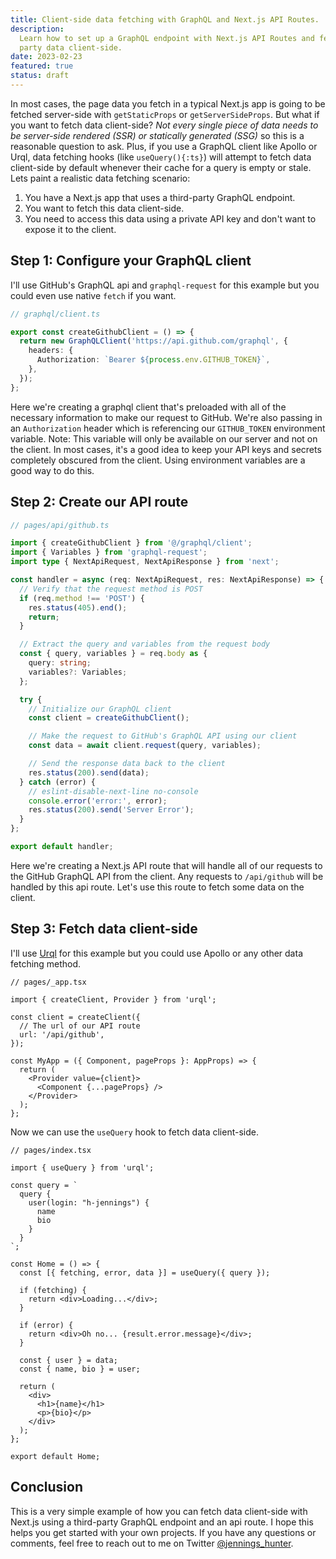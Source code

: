 ```yaml
---
title: Client-side data fetching with GraphQL and Next.js API Routes.
description:
  Learn how to set up a GraphQL endpoint with Next.js API Routes and fetch third
  party data client-side.
date: 2023-02-23
featured: true
status: draft
---
```


In most cases, the page data you fetch in a typical Next.js app is going to be
fetched server-side with `getStaticProps` or `getServerSideProps`. But what if
you want to fetch data client-side? _Not every single piece of data needs to be
server-side rendered (SSR) or statically generated (SSG)_ so this is a
reasonable question to ask. Plus, if you use a GraphQL client like Apollo or
Urql, data fetching hooks (like `useQuery(){:ts}`) will attempt to fetch data
client-side by default whenever their cache for a query is empty or stale. Lets
paint a realistic data fetching scenario:

1. You have a Next.js app that uses a third-party GraphQL endpoint.
2. You want to fetch this data client-side.
3. You need to access this data using a private API key and don't want to expose
   it to the client.

## Step 1: Configure your GraphQL client

I'll use GitHub's GraphQL api and `graphql-request` for this example but you
could even use native `fetch` if you want.

```ts
// graphql/client.ts

export const createGithubClient = () => {
  return new GraphQLClient('https://api.github.com/graphql', {
    headers: {
      Authorization: `Bearer ${process.env.GITHUB_TOKEN}`,
    },
  });
};
```

Here we're creating a graphql client that's preloaded with all of the necessary
information to make our request to GitHub. We're also passing in an
`Authorization` header which is referencing our `GITHUB_TOKEN` environment
variable. Note: This variable will only be available on our server and not on
the client. In most cases, it's a good idea to keep your API keys and secrets
completely obscured from the client. Using environment variables are a good way
to do this.

## Step 2: Create our API route

```ts
// pages/api/github.ts

import { createGithubClient } from '@/graphql/client';
import { Variables } from 'graphql-request';
import type { NextApiRequest, NextApiResponse } from 'next';

const handler = async (req: NextApiRequest, res: NextApiResponse) => {
  // Verify that the request method is POST
  if (req.method !== 'POST') {
    res.status(405).end();
    return;
  }

  // Extract the query and variables from the request body
  const { query, variables } = req.body as {
    query: string;
    variables?: Variables;
  };

  try {
    // Initialize our GraphQL client
    const client = createGithubClient();

    // Make the request to GitHub's GraphQL API using our client
    const data = await client.request(query, variables);

    // Send the response data back to the client
    res.status(200).send(data);
  } catch (error) {
    // eslint-disable-next-line no-console
    console.error('error:', error);
    res.status(200).send('Server Error');
  }
};

export default handler;
```

Here we're creating a Next.js API route that will handle all of our requests to
the GitHub GraphQL API from the client. Any requests to `/api/github` will be
handled by this api route. Let's use this route to fetch some data on the
client.

## Step 3: Fetch data client-side

I'll use [Urql](https://formidable.com/open-source/urql/) for this example but
you could use Apollo or any other data fetching method.

```tsx
// pages/_app.tsx

import { createClient, Provider } from 'urql';

const client = createClient({
  // The url of our API route
  url: '/api/github',
});

const MyApp = ({ Component, pageProps }: AppProps) => {
  return (
    <Provider value={client}>
      <Component {...pageProps} />
    </Provider>
  );
};
```

Now we can use the `useQuery` hook to fetch data client-side.

```tsx
// pages/index.tsx

import { useQuery } from 'urql';

const query = `
  query { 
    user(login: "h-jennings") {
      name
      bio
    }
  }
`;

const Home = () => {
  const [{ fetching, error, data }] = useQuery({ query });

  if (fetching) {
    return <div>Loading...</div>;
  }

  if (error) {
    return <div>Oh no... {result.error.message}</div>;
  }

  const { user } = data;
  const { name, bio } = user;

  return (
    <div>
      <h1>{name}</h1>
      <p>{bio}</p>
    </div>
  );
};

export default Home;
```

## Conclusion

This is a very simple example of how you can fetch data client-side with Next.js
using a third-party GraphQL endpoint and an api route. I hope this helps you get
started with your own projects. If you have any questions or comments, feel free
to reach out to me on Twitter
[@jennings_hunter](https://twitter.com/jennings_hunter).
